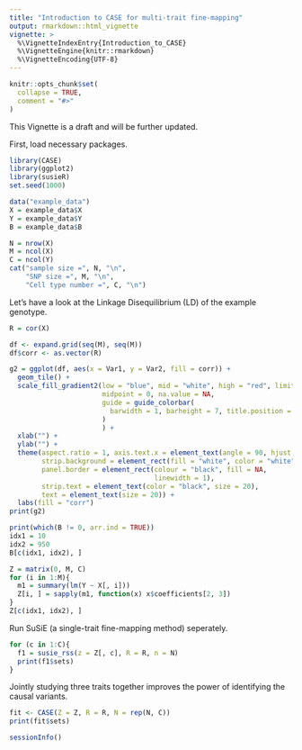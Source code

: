 ```yaml
---
title: "Introduction to CASE for multi-trait fine-mapping"
output: rmarkdown::html_vignette
vignette: >
  %\VignetteIndexEntry{Introduction_to_CASE}
  %\VignetteEngine{knitr::rmarkdown}
  %\VignetteEncoding{UTF-8}
---
```


```r
knitr::opts_chunk$set(
  collapse = TRUE,
  comment = "#>"
)
```

This Vignette is a draft and will be further updated.

First, load necessary packages.

```r
library(CASE)
library(ggplot2)
library(susieR)
set.seed(1000)
```

```r
data("example_data")
X = example_data$X
Y = example_data$Y
B = example_data$B

N = nrow(X)
M = ncol(X)
C = ncol(Y)
cat("sample size =", N, "\n",
    "SNP size =", M, "\n",
    "Cell type number =", C, "\n")
```

Let's have a look at the Linkage Disequilibrium (LD) of the example genotype.

```r
R = cor(X)

df <- expand.grid(seq(M), seq(M))
df$corr <- as.vector(R)

g2 = ggplot(df, aes(x = Var1, y = Var2, fill = corr)) +
  geom_tile() +
  scale_fill_gradient2(low = "blue", mid = "white", high = "red", limits = c(-1, 1),
                       midpoint = 0, na.value = NA,
                       guide = guide_colorbar(
                         barwidth = 1, barheight = 7, title.position = "top", oob = scales::oob_squish
                       )
                       ) +
  xlab("") + 
  ylab("") +
  theme(aspect.ratio = 1, axis.text.x = element_text(angle = 90, hjust = 1, vjust = 0.5),
        strip.background = element_rect(fill = "white", color = "white"),
        panel.border = element_rect(colour = "black", fill = NA, 
                                    linewidth = 1),
        strip.text = element_text(color = "black", size = 20),
        text = element_text(size = 20)) +
  labs(fill = "corr")
print(g2)
```

```r
print(which(B != 0, arr.ind = TRUE))
idx1 = 10
idx2 = 950
B[c(idx1, idx2), ]
```

```r
Z = matrix(0, M, C)
for (i in 1:M){
  m1 = summary(lm(Y ~ X[, i]))
  Z[i, ] = sapply(m1, function(x) x$coefficients[2, 3])
}
Z[c(idx1, idx2), ] 
```

Run SuSiE (a single-trait fine-mapping method) seperately.

```r
for (c in 1:C){
  f1 = susie_rss(z = Z[, c], R = R, n = N)
  print(f1$sets)
}
```

Jointly studying three traits together improves the power of identifying the causal variants.

```r
fit <- CASE(Z = Z, R = R, N = rep(N, C))
print(fit$sets)
```


```r
sessionInfo()
```
